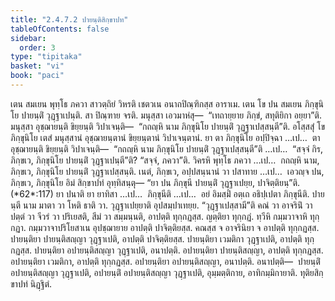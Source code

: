 ```yaml
---
title: "2.4.7.2 ปายนฺติสิกฺขาปท"
tableOfContents: false
sidebar:
  order: 3
type: "tipitaka"
basket: "vi"
book: "paci"
---
```



<DynamicBreadcrumb />

<Division number="1072" book="paci">

<Paragraph number="3191" book="paci">
เตน สมเยน พุทฺโธ ภควา สาวตฺถิยํ วิหรติ เชตวเน อนาถปิณฺฑิกสฺส อาราเม. เตน โข ปน สมเยน ภิกฺขุนิโย ปายนฺติํ วุฏฺฐาเปนฺติ. สา ปิณฺฑาย จรติ. มนุสฺสา เอวมาหํสุ—  “เทถายฺยาย ภิกฺขํ, สทุติยิกา อยฺยา”ติ. มนุสฺสา อุชฺฌายนฺติ ขิยฺยนฺติ วิปาเจนฺติ—  “กถญฺหิ นาม ภิกฺขุนิโย ปายนฺติํ วุฏฺฐาเปสฺสนฺตี”ติ.
</Paragraph>

<Paragraph number="3192" book="paci">
อโสฺสสุํ โข ภิกฺขุนิโย เตสํ มนุสฺสานํ อุชฺฌายนฺตานํ ขิยฺยนฺตานํ วิปาเจนฺตานํ. ยา ตา ภิกฺขุนิโย อปฺปิจฺฉา …เป…  ตา อุชฺฌายนฺติ ขิยฺยนฺติ วิปาเจนฺติ—  “กถญฺหิ นาม ภิกฺขุนิโย ปายนฺติํ วุฏฺฐาเปสฺสนฺตี”ติ …เป…  “สจฺจํ กิร, ภิกฺขเว, ภิกฺขุนิโย ปายนฺติํ วุฏฺฐาเปนฺตี”ติ? “สจฺจํ, ภควา”ติ. วิครหิ พุทฺโธ ภควา …เป…  กถญฺหิ นาม, ภิกฺขเว, ภิกฺขุนิโย ปายนฺติํ วุฏฺฐาเปสฺสนฺติ. เนตํ, ภิกฺขเว, อปฺปสนฺนานํ วา ปสาทาย …เป…  เอวญฺจ ปน, ภิกฺขเว, ภิกฺขุนิโย อิมํ สิกฺขาปทํ อุทฺทิสนฺตุ—
</Paragraph>

</Division>
<Division number="1073" book="paci">

<Paragraph number="3193" book="paci">
<Emphasis>“ยา ปน ภิกฺขุนี ปายนฺติํ วุฏฺฐาเปยฺย, ปาจิตฺติยนฺ”</Emphasis>ติ. (*62*:<Emphasis>117</Emphasis>)
</Paragraph>

</Division>
<Division number="1074" book="paci">

<Paragraph number="3194" book="paci">
<Emphasis>ยา ปนา</Emphasis>ติ ยา ยาทิสา …เป…  <Emphasis>ภิกฺขุนี</Emphasis>ติ …เป…  อยํ อิมสฺมิํ อตฺเถ อธิปฺเปตา ภิกฺขุนีติ.
</Paragraph>

<Paragraph number="3195" book="paci">
<Emphasis>ปายนฺตี</Emphasis> นาม มาตา วา โหติ ธาติ วา.
</Paragraph>

<Paragraph number="3196" book="paci">
<Emphasis>วุฏฺฐาเปยฺยา</Emphasis>ติ อุปสมฺปาเทยฺย.
</Paragraph>

<Paragraph number="3197" book="paci">
“วุฏฺฐาเปสฺสามี”ติ คณํ วา อาจรินิํ วา ปตฺตํ วา จีวรํ วา ปริเยสติ, สีมํ วา สมฺมนฺนติ, อาปตฺติ ทุกฺกฏสฺส. ญตฺติยา ทุกฺกฏํ. ทฺวีหิ กมฺมวาจาหิ ทุกฺกฏา. กมฺมวาจาปริโยสาเน อุปชฺฌายาย อาปตฺติ ปาจิตฺติยสฺส. คณสฺส จ อาจรินิยา จ อาปตฺติ ทุกฺกฏสฺส.
</Paragraph>

</Division>
<Division number="1075" book="paci">

<Paragraph number="3198" book="paci">
ปายนฺติยา ปายนฺติสญฺญา วุฏฺฐาเปติ, อาปตฺติ ปาจิตฺติยสฺส. ปายนฺติยา เวมติกา วุฏฺฐาเปติ, อาปตฺติ ทุกฺกฏสฺส. ปายนฺติยา อปายนฺติสญฺญา วุฏฺฐาเปติ, อนาปตฺติ. อปายนฺติยา ปายนฺติสญฺญา, อาปตฺติ ทุกฺกฏสฺส. อปายนฺติยา เวมติกา, อาปตฺติ ทุกฺกฏสฺส. อปายนฺติยา อปายนฺติสญฺญา, อนาปตฺติ.
</Paragraph>

</Division>
<Division number="1076" book="paci">

<Paragraph number="3199" book="paci">
อนาปตฺติ—  ปายนฺติํ อปายนฺติสญฺญา วุฏฺฐาเปติ, อปายนฺติํ อปายนฺติสญฺญา วุฏฺฐาเปติ, อุมฺมตฺติกาย, อาทิกมฺมิกายาติ.

</Paragraph>
</Division>

<Paragraph number="3200" type="center" book="paci">
ทุติยสิกฺขาปทํ นิฏฺฐิตํ.
</Paragraph>